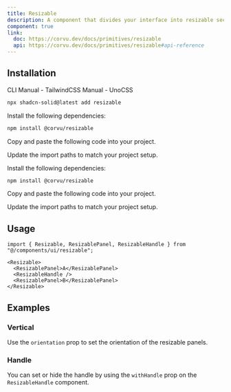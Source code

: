 ```yaml
---
title: Resizable
description: A component that divides your interface into resizable sections.
component: true
link:
  doc: https://corvu.dev/docs/primitives/resizable
  api: https://corvu.dev/docs/primitives/resizable#api-reference
---
```


<ComponentPreview name="resizable-demo" />

## Installation

<Tabs defaultValue="cli">

<TabsList>
    <TabsTrigger value="cli">CLI</TabsTrigger>
    <TabsTrigger value="manual-tw">Manual - TailwindCSS</TabsTrigger>
    <TabsTrigger value="manual-uno">Manual - UnoCSS</TabsTrigger>
    <TabsIndicator variant="underline" />
</TabsList>

<TabsContent value="cli">

```bash
npx shadcn-solid@latest add resizable
```

</TabsContent>

<TabsContent value="manual-tw">

<Steps>

<Step>Install the following dependencies:</Step>

```bash
npm install @corvu/resizable
```

<Step>Copy and paste the following code into your project.</Step>

<ComponentSource name="resizable" css="tailwindcss" />

<Step>Update the import paths to match your project setup.</Step>

</Steps>

</TabsContent>

<TabsContent value="manual-uno">

<Steps>

<Step>Install the following dependencies:</Step>

```bash
npm install @corvu/resizable
```

<Step>Copy and paste the following code into your project.</Step>

<ComponentSource name="resizable" css="unocss" />

<Step>Update the import paths to match your project setup.</Step>

</Steps>

</TabsContent>

</Tabs>

## Usage

```tsx
import { Resizable, ResizablePanel, ResizableHandle } from "@/components/ui/resizable";
```

```tsx
<Resizable>
  <ResizablePanel>A</ResizablePanel>
  <ResizableHandle />
  <ResizablePanel>B</ResizablePanel>
</Resizable>
```

## Examples

### Vertical

Use the `orientation` prop to set the orientation of the resizable panels.

<ComponentPreview name="resizable-vertical-demo" />

### Handle

You can set or hide the handle by using the `withHandle` prop on the `ResizableHandle` component.

<ComponentPreview name="resizable-with-handle-demo" />
